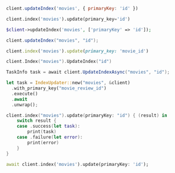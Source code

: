 <CodeGroup>

```javascript JS
client.updateIndex('movies', { primaryKey: 'id' })
```

```python Python
client.index('movies').update(primary_key='id')
```

```php PHP
$client->updateIndex('movies', ['primaryKey' => 'id']);
```

```java Java
client.updateIndex("movies", "id");
```

```ruby Ruby
client.index('movies').update(primary_key: 'movie_id')
```

```go Go
client.Index("movies").UpdateIndex("id")
```

```csharp C#
TaskInfo task = await client.UpdateIndexAsync("movies", "id");
```

```rust Rust
let task = IndexUpdater::new("movies", &client)
  .with_primary_key("movie_review_id")
  .execute()
  .await
  .unwrap();
```

```swift Swift
client.index("movies").update(primaryKey: "id") { (result) in
    switch result {
    case .success(let task):
        print(task)
    case .failure(let error):
        print(error)
    }
}
```

```dart Dart
await client.index('movies').update(primaryKey: 'id');
```
</CodeGroup>